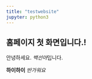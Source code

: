 ```yaml
---
title: "testwebsite"
jupyter: python3
---
```


## 홈페이지 첫 화면입니다.!

안녕하세요. *백선아*입니다.

**하이하이**
*반가워요*


